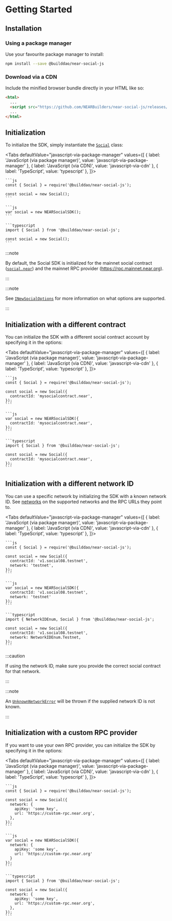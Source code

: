
# Getting Started

<TOCInline
  maxHeadingLevel={4}
  toc={toc}
/>

## Installation

### Using a package manager

Use your favourite package manager to install:

```bash npm2yarn
npm install --save @builddao/near-social-js
```

### Download via a CDN

Include the minified browser bundle directly in your HTML like so:

```html
<html>
  ...
  <script src="https://github.com/NEARBuilders/near-social-js/releases/latest/download/near-social-js.min.js"></script>
  ...
</html>
```


## Initialization

To initialize the SDK, simply instantiate the [`Social`](../api-reference/social) class:

<Tabs
  defaultValue="javascript-via-package-manager"
  values={[
    { label: 'JavaScript (via package manager)', value: 'javascript-via-package-manager' },
    { label: 'JavaScript (via CDN)', value: 'javascript-via-cdn' },
    { label: 'TypeScript', value: 'typescript' },
  ]}>
  <TabItem value="javascript-via-package-manager">

    ```js
    const { Social } = require('@builddao/near-social-js');

    const social = new Social();
    ```

  </TabItem>
  <TabItem value="javascript-via-cdn">

    ```js
    var social = new NEARSocialSDK();
    ```

  </TabItem>
  <TabItem value="typescript">

    ```typescript
    import { Social } from '@builddao/near-social-js';

    const social = new Social();
    ```

  </TabItem>
</Tabs>

:::note

By default, the Social SDK is initialized for the mainnet social contract ([`social.near`](https://nearblocks.io/address/social.near)) and the mainnet RPC provider (https://rpc.mainnet.near.org).

:::

:::note

See [`INewSocialOptions`](../api-reference/types#inewsocialoptions) for more information on what options are supported.

:::

## Initialization with a different contract

You can initialize the SDK with a different social contract account by specifying it in the options:

<Tabs
  defaultValue="javascript-via-package-manager"
  values={[
    { label: 'JavaScript (via package manager)', value: 'javascript-via-package-manager' },
    { label: 'JavaScript (via CDN)', value: 'javascript-via-cdn' },
    { label: 'TypeScript', value: 'typescript' },
  ]}>
  <TabItem value="javascript-via-package-manager">

    ```js
    const { Social } = require('@builddao/near-social-js');

    const social = new Social({
      contractId: 'mysocialcontract.near',
    });
    ```

  </TabItem>
  <TabItem value="javascript-via-cdn">

    ```js
    var social = new NEARSocialSDK({
      contractId: 'mysocialcontract.near',
    });
    ```

  </TabItem>
  <TabItem value="typescript">

    ```typescript
    import { Social } from '@builddao/near-social-js';

    const social = new Social({
      contractId: 'mysocialcontract.near',
    });
    ```

  </TabItem>
</Tabs>

## Initialization with a different network ID

You can use a specific network by initializing the SDK with a known network ID. See [networks](../api-reference/networks) on the supported networks and the RPC URLs they point to.

<Tabs
  defaultValue="javascript-via-package-manager"
  values={[
    { label: 'JavaScript (via package manager)', value: 'javascript-via-package-manager' },
    { label: 'JavaScript (via CDN)', value: 'javascript-via-cdn' },
    { label: 'TypeScript', value: 'typescript' },
  ]}>
  <TabItem value="javascript-via-package-manager">

    ```js
    const { Social } = require('@builddao/near-social-js');

    const social = new Social({
      contractId: 'v1.social08.testnet',
      network: 'testnet',
    });
    ```

  </TabItem>
  <TabItem value="javascript-via-cdn">

    ```js
    var social = new NEARSocialSDK({
      contractId: 'v1.social08.testnet',
      network: 'testnet'
    });
    ```

  </TabItem>
  <TabItem value="typescript">

    ```typescript
    import { NetworkIDEnum, Social } from '@builddao/near-social-js';

    const social = new Social({
      contractId: 'v1.social08.testnet',
      network: NetworkIDEnum.Testnet,
    });
    ```

  </TabItem>
</Tabs>

:::caution

If using the network ID, make sure you provide the correct social contract for that network.

:::

:::note

An [`UnknownNetworkError`](../api-reference/errors#unkownnetworkerror) will be thrown if the supplied network ID is not known.

:::

## Initialization with a custom RPC provider

If you want to use your own RPC provider, you can initialize the SDK by specifying it in the options:

<Tabs
  defaultValue="javascript-via-package-manager"
  values={[
    { label: 'JavaScript (via package manager)', value: 'javascript-via-package-manager' },
    { label: 'JavaScript (via CDN)', value: 'javascript-via-cdn' },
    { label: 'TypeScript', value: 'typescript' },
  ]}>
  <TabItem value="javascript-via-package-manager">

    ```js
    const { Social } = require('@builddao/near-social-js');

    const social = new Social({
      network: {
        apiKey: 'some key',
        url: 'https://custom-rpc.near.org',
      },
    });
    ```

  </TabItem>
  <TabItem value="javascript-via-cdn">

    ```js
    var social = new NEARSocialSDK({
      network: {
        apiKey: 'some key',
        url: 'https://custom-rpc.near.org'
      }
    });
    ```

  </TabItem>
  <TabItem value="typescript">

    ```typescript
    import { Social } from '@builddao/near-social-js';

    const social = new Social({
      network: {
        apiKey: 'some key',
        url: 'https://custom-rpc.near.org',
      },
    });
    ```

  </TabItem>
</Tabs>
